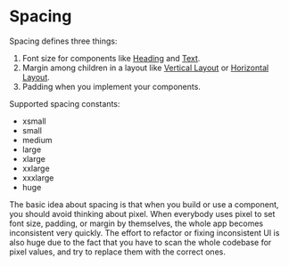 # Spacing

Spacing defines three things:

1. Font size for components like [Heading](/heading) and [Text](/text).
2. Margin among children in a layout like [Vertical Layout](/layout-vertical) or [Horizontal Layout](/layout-horizontal).
3. Padding when you implement your components.

Supported spacing constants:

- xsmall
- small
- medium
- large
- xlarge
- xxlarge
- xxxlarge
- huge

The basic idea about spacing is that when you build or use a component, you should avoid thinking about pixel. When everybody uses pixel to set font size, padding, or margin by themselves, the whole app becomes inconsistent very quickly. The effort to refactor or fixing inconsistent UI is also huge due to the fact that you have to scan the whole codebase for pixel values, and try to replace them with the correct ones.

